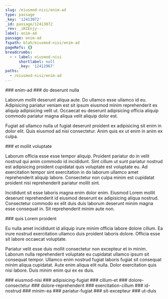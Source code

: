 ```yaml
---
slug: /eiusmod-nisi/enim-ad
type: passage
_key: '12413072'
_id: passage/12413072
_rev: _iKCEnjy---
label: enim-ad
passage: enim-ad
fspath: blah/eiusmod-nisi/enim-ad
pageRefs: {}
breadcrumbs:
  - - label: eiusmod-nisi
      shortlabel: null
      _key: '12412967'
paths:
  - /eiusmod-nisi/enim-ad
---
```


<NuggetArea>
<Passage slug="/eiusmod-nisi/enim-ad" type="passage" _key="12413072" _id="passage/12413072" _rev="_iKCEnjy---" label="enim-ad" passage="enim-ad" fspath="blah/eiusmod-nisi/enim-ad" paths="/eiusmod-nisi/enim-ad">
<NuggetBody>
### enim-ad

</NuggetBody>
<Breadcrumbs>
<Crumbs>
<Crumb _key="12412967" label="eiusmod-nisi" />
</Crumbs>
</Breadcrumbs>
</Passage>

<NuggetsInbound>
</NuggetsInbound>
<NuggetsOutbound>
<Nugget direction="outbound" type="nugget" _key="9e93e43e-1599-4908-9e20-3d845962f657" _id="nugget/9e93e43e-1599-4908-9e20-3d845962f657" _rev="_iKCEnkG---" fspath="blah/eiusmod-nisi/enim-ad/do-deserunt-nulla.md" label="do deserunt nulla" paths="/eiusmod-nisi/enim-ad/do-deserunt-nulla" slug="/eiusmod-nisi/enim-ad/do-deserunt-nulla">
<NuggetBody>
### do deserunt nulla

Laborum mollit deserunt aliqua aute. Do ullamco esse ullamco id eu. Adipisicing pariatur veniam est sit ipsum eiusmod minim reprehenderit ex aliquip adipisicing velit ut. Occaecat eu deserunt adipisicing officia aliquip commodo pariatur magna aliqua velit aliquip dolor est.

Fugiat ad ullamco nulla ut fugiat deserunt proident ex adipisicing sit enim in dolor elit. Quis eiusmod ad nisi consectetur. Anim quis ex ut enim in anim ex culpa.

</NuggetBody>
</Nugget>

<Nugget direction="outbound" type="nugget" _key="b48887c1-14bc-4fe5-a593-0db56a7c24e4" _id="nugget/b48887c1-14bc-4fe5-a593-0db56a7c24e4" _rev="_iKCEnkS--_" fspath="blah/eiusmod-nisi/enim-ad/et-mollit-voluptate.md" label="et mollit voluptate" paths="/eiusmod-nisi/enim-ad/et-mollit-voluptate" slug="/eiusmod-nisi/enim-ad/et-mollit-voluptate">
<NuggetBody>
### et mollit voluptate

Laborum officia esse esse tempor aliquip. Proident pariatur do in velit nostrud qui anim commodo id incididunt. Sint cillum ut sunt pariatur nostrud est adipisicing proident cupidatat quis voluptate est voluptate eu. Ad exercitation tempor sint exercitation in do laborum ullamco amet reprehenderit aliquip labore. Consectetur non culpa minim est cupidatat proident nisi reprehenderit pariatur mollit sint.

Incididunt sit esse laboris magna enim dolor enim. Eiusmod Lorem mollit deserunt reprehenderit id eiusmod deserunt ex adipisicing aliqua nostrud. Consectetur commodo ex elit duis duis laborum deserunt minim magna esse consequat in. Sit reprehenderit minim aute non.

</NuggetBody>
</Nugget>

<Nugget direction="outbound" type="nugget" _key="d248c11a-c0eb-4962-86ec-cb5ea4ea31cc" _id="nugget/d248c11a-c0eb-4962-86ec-cb5ea4ea31cc" _rev="_iKCEnk2---" fspath="blah/eiusmod-nisi/enim-ad/quis-lorem-proident.md" label="quis Lorem proident" paths="/eiusmod-nisi/enim-ad/quis-lorem-proident" slug="/eiusmod-nisi/enim-ad/quis-lorem-proident">
<NuggetBody>
### quis Lorem proident

Eu nulla amet incididunt id aliquip irure minim officia labore dolore cillum. Ea irure nostrud exercitation ullamco duis proident laboris dolore. Officia esse sit labore occaecat voluptate.

Pariatur velit esse duis mollit consectetur non excepteur et in minim. Laborum nulla reprehenderit voluptate eu cupidatat ullamco ipsum sit consequat tempor. Ullamco enim nostrud fugiat laboris fugiat sit consequat minim aliqua cupidatat. Aute enim aliqua elit nulla. Dolor exercitation quis nisi labore. Duis minim enim qui ex ex duis.

</NuggetBody>
</Nugget>

</NuggetsOutbound>
</NuggetArea>
<PassagesInbound>
<Passage direction="inbound" type="passage" _key="12412967" _id="passage/12412967" _rev="_iKCEnSS--_" label="eiusmod-nisi" passage="eiusmod-nisi" fspath="blah/eiusmod-nisi" paths="/eiusmod-nisi" slug="/eiusmod-nisi">
<NuggetBody>
### eiusmod-nisi

</NuggetBody>
</Passage>

</PassagesInbound>
<PassagesOutbound>
<Passage direction="outbound" type="passage" _key="12413075" _id="passage/12413075" _rev="_iKCEnj2---" label="adipisicing-fugiat" passage="adipisicing-fugiat" fspath="blah/eiusmod-nisi/enim-ad/adipisicing-fugiat" paths="/eiusmod-nisi/enim-ad/adipisicing-fugiat" slug="/eiusmod-nisi/enim-ad/adipisicing-fugiat">
<NuggetBody>
### adipisicing-fugiat

</NuggetBody>
</Passage>

<Passage direction="outbound" type="passage" _key="12413083" _id="passage/12413083" _rev="_iKCEnj6--_" label="cillum-et" passage="cillum-et" fspath="blah/eiusmod-nisi/enim-ad/cillum-et" paths="/eiusmod-nisi/enim-ad/cillum-et" slug="/eiusmod-nisi/enim-ad/cillum-et">
<NuggetBody>
### cillum-et

</NuggetBody>
</Passage>

<Passage direction="outbound" type="passage" _key="12413095" _id="passage/12413095" _rev="_iKCEnkG--_" label="dolore-consectetur" passage="dolore-consectetur" fspath="blah/eiusmod-nisi/enim-ad/dolore-consectetur" paths="/eiusmod-nisi/enim-ad/dolore-consectetur" slug="/eiusmod-nisi/enim-ad/dolore-consectetur">
<NuggetBody>
### dolore-consectetur

</NuggetBody>
</Passage>

<Passage direction="outbound" type="passage" _key="12413104" _id="passage/12413104" _rev="_iKCEnkK--A" label="dolore-reprehenderit" passage="dolore-reprehenderit" fspath="blah/eiusmod-nisi/enim-ad/dolore-reprehenderit" paths="/eiusmod-nisi/enim-ad/dolore-reprehenderit" slug="/eiusmod-nisi/enim-ad/dolore-reprehenderit">
<NuggetBody>
### dolore-reprehenderit

</NuggetBody>
</Passage>

<Passage direction="outbound" type="passage" _key="12413115" _id="passage/12413115" _rev="_iKCEnkW---" label="exercitation-cillum" passage="exercitation-cillum" fspath="blah/eiusmod-nisi/enim-ad/exercitation-cillum" paths="/eiusmod-nisi/enim-ad/exercitation-cillum" slug="/eiusmod-nisi/enim-ad/exercitation-cillum">
<NuggetBody>
### exercitation-cillum

</NuggetBody>
</Passage>

<Passage direction="outbound" type="passage" _key="12413124" _id="passage/12413124" _rev="_iKCEnka--_" label="id-nostrud" passage="id-nostrud" fspath="blah/eiusmod-nisi/enim-ad/id-nostrud" paths="/eiusmod-nisi/enim-ad/id-nostrud" slug="/eiusmod-nisi/enim-ad/id-nostrud">
<NuggetBody>
### id-nostrud

</NuggetBody>
</Passage>

<Passage direction="outbound" type="passage" _key="12413133" _id="passage/12413133" _rev="_iKCEnki---" label="minim-ea" passage="minim-ea" fspath="blah/eiusmod-nisi/enim-ad/minim-ea" paths="/eiusmod-nisi/enim-ad/minim-ea" slug="/eiusmod-nisi/enim-ad/minim-ea">
<NuggetBody>
### minim-ea

</NuggetBody>
</Passage>

<Passage direction="outbound" type="passage" _key="12413142" _id="passage/12413142" _rev="_iKCEnkq--_" label="pariatur-fugiat" passage="pariatur-fugiat" fspath="blah/eiusmod-nisi/enim-ad/pariatur-fugiat" paths="/eiusmod-nisi/enim-ad/pariatur-fugiat" slug="/eiusmod-nisi/enim-ad/pariatur-fugiat">
<NuggetBody>
### pariatur-fugiat

</NuggetBody>
</Passage>

<Passage direction="outbound" type="passage" _key="12413153" _id="passage/12413153" _rev="_iKCEnk2--_" label="sit-excepteur" passage="sit-excepteur" fspath="blah/eiusmod-nisi/enim-ad/sit-excepteur" paths="/eiusmod-nisi/enim-ad/sit-excepteur" slug="/eiusmod-nisi/enim-ad/sit-excepteur">
<NuggetBody>
### sit-excepteur

</NuggetBody>
</Passage>

<Passage direction="outbound" type="passage" _key="12413162" _id="passage/12413162" _rev="_iKCEnl---_" label="ut-duis" passage="ut-duis" fspath="blah/eiusmod-nisi/enim-ad/ut-duis" paths="/eiusmod-nisi/enim-ad/ut-duis" slug="/eiusmod-nisi/enim-ad/ut-duis">
<NuggetBody>
### ut-duis

</NuggetBody>
</Passage>

</PassagesOutbound>